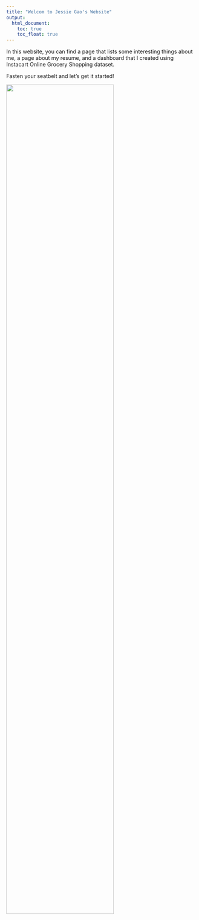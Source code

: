 ```yaml
---
title: "Welcom to Jessie Gao's Website"
output: 
  html_document:
    toc: true
    toc_float: true
---
```



In this website, you can find a page that lists some interesting things about me, a page about my resume, and a dashboard that I created using Instacart Online Grocery Shopping dataset. 

Fasten your seatbelt and let's get it started!

<img src="images/rickandmorty.png" style="width:75%">





